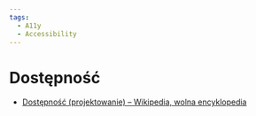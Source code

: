 ```yaml
---
tags:
  - A11y
  - Accessibility
---
```


# Dostępność

- [Dostępność (projektowanie) – Wikipedia, wolna encyklopedia](<https://pl.wikipedia.org/wiki/Dost%C4%99pno%C5%9B%C4%87_(projektowanie)>)
